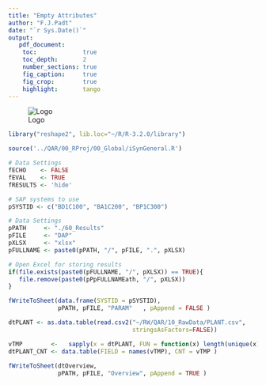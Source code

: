 ```yaml
---
title: "Empty Attributes"
author: "F.J.Padt"
date: "`r Sys.Date()`"
output: 
   pdf_document:
    toc:             true
    toc_depth:       2
    number_sections: true
    fig_caption:     true
    fig_crop:        true
    highlight:       tango    
---
```


\newpage
![Logo](http://www.grandvision.com/img/logoGV.png) 

```r
library("reshape2", lib.loc="~/R/R-3.2.0/library")

source('../QAR/00_RProj/00_Global/iSynGeneral.R')

# Data Settings
fECHO    <- FALSE
fEVAL    <- TRUE
fRESULTS <- 'hide' 

# SAP systems to use
pSYSTID <- c("BD1C100", "BA1C200", "BP1C300")

# Data Settings
pPATH     <- "./60_Results"  
pFILE     <- "DAP"
pXLSX     <- "xlsx"
pFULLNAME <- paste0(pPATH, "/", pFILE, ".", pXLSX)

# Open Excel for storing results
if(file.exists(paste0(pFULLNAME, "/", pXLSX)) == TRUE){
   file.remove(paste0(pPpFULLNAMEath, "/", pXLSX))
}

fWriteToSheet(data.frame(SYSTID = pSYSTID), 
              pPATH, pFILE, "PARAM"   , pAppend = FALSE )

```

```r

dtPLANT <- as.data.table(read.csv2("~/RW/QAR/10_RawData/PLANT.csv", 
                                   stringsAsFactors=FALSE))

vTMP        <-   sapply(x = dtPLANT, FUN = function(x) length(unique(x)))
dtPLANT_CNT <- data.table(FIELD = names(vTMP), CNT = vTMP )
  
fWriteToSheet(dtOverview, 
              pPATH, pFILE, "Overview", pAppend = TRUE )

```

